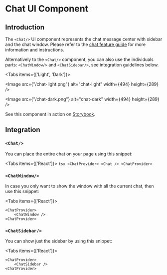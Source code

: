 
# Chat UI Component

## Introduction

The `<Chat/>` UI component represents the chat message center with sidebar and the chat window. Please refer to
the [chat feature guide](/feature-guides/chat) for more information and instructions.

Alternatively to the `<Chat/>` component, you can also use the individuals parts: `<ChatWindow/>` and
`<ChatSidebar/>`, see integration guidelines below.

<Tabs items={['Light', 'Dark']}><Tab>

<Image src={"/chat-light.png"} alt="chat-light" width={494} height={289} />

</Tab><Tab>

<Image src={"/chat-dark.png"} alt="chat-dark" width={494} height={289} />

</Tab></Tabs>

See this component in action on [Storybook](https://ui.roq.tech/?path=/docs/chat--default).

## Integration

### `<Chat/>`

You can place the entire chat on your page using this snippet:

<Tabs items={['React']}>
    <Tab>
        ```tsx
            <ChatProvider>
                <Chat />
            <ChatProvider>
        ```
    </Tab>
</Tabs>

### `<ChatWindow/>`

In case you only want to show the window with all the current chat, then use this snippet:

<Tabs items={['React']}><Tab>

```tsx
<ChatProvider>
    <ChatWindow />
<ChatProvider>
```

</Tab></Tabs>

### `<ChatSidebar/>`

You can show just the sidebar by using this snippet:

<Tabs items={['React']}><Tab>

```tsx
<ChatProvider>
    <ChatSidebar />
<ChatProvider>
```

</Tab></Tabs>
